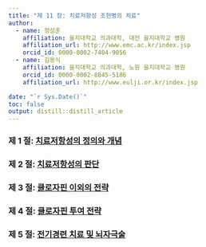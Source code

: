 ```yaml
---
title: "제 11 장: 치료저항성 조현병의 치료"
author:
  - name: 정성훈
    affiliation: 을지대학교 의과대학, 대전 을지대학교 병원
    affiliation_url: http://www.emc.ac.kr/index.jsp
    orcid_id: 0000-0002-7404-9056
  - name: 김용식
    affiliation: 을지대학교 의과대학, 노원 을지대학교 병원
    orcid_id: 0000-0002-8845-5186
    affiliation_url: http://www.eulji.or.kr/index.jsp

date: "`r Sys.Date()`"
toc: false
output: distill::distill_article
---
```


### 제 1 절: [치료저항성의 정의와 개념](article-11-01.html)

### 제 2 절: [치료저항성의 판단](article-11-02.html)

### 제 3 절: [클로자핀 이외의 전략](article-11-03.html)

### 제 4 절: [클로자핀 투여 전략](article-11-04.html)

### 제 5 절: [전기경련 치료 및 뇌자극술](article-11-05.html)


